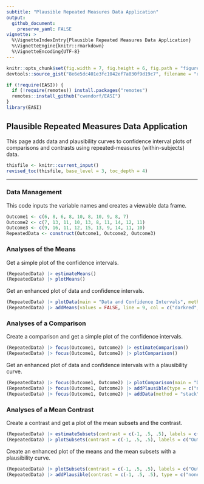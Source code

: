 ```yaml
---
subtitle: "Plausible Repeated Measures Data Application"
output:
  github_document:
    preserve_yaml: FALSE
vignette: >
  %\VignetteIndexEntry{Plausible Repeated Measures Data Application}
  %\VignetteEngine{knitr::rmarkdown}
  %\VignetteEncoding{UTF-8}
---
```


```r
knitr::opts_chunk$set(fig.width = 7, fig.height = 6, fig.path = "figures/", echo = TRUE, warning = FALSE, message = FALSE)
devtools::source_gist("8e6e5dc401e3fc1042ef7a030f9d19c7", filename = "revised_toc.R")
```

```r
if (!require(EASI)) {
  if (!require(remotes)) install.packages("remotes")
  remotes::install_github("cwendorf/EASI")
}
library(EASI)
```

## Plausible Repeated Measures Data Application

This page adds data and plausibility curves to confidence interval plots of comparisons and contrasts using repeated-measures (within-subjects) data.

```r
thisfile <- knitr::current_input()
revised_toc(thisfile, base_level = 3, toc_depth = 4)
```

---

### Data Management

This code inputs the variable names and creates a viewable data frame.
```r
Outcome1 <- c(6, 8, 6, 8, 10, 8, 10, 9, 8, 7)
Outcome2 <- c(7, 13, 11, 10, 13, 8, 11, 14, 12, 11)
Outcome3 <- c(9, 16, 11, 12, 15, 13, 9, 14, 11, 10)
RepeatedData <- construct(Outcome1, Outcome2, Outcome3)
```

### Analyses of the Means

Get a simple plot of the confidence intervals.
```r
(RepeatedData) |> estimateMeans()
(RepeatedData) |> plotMeans()
```

Get an enhanced plot of data and confidence intervals.
```r
(RepeatedData) |> plotData(main = "Data and Confidence Intervals", method = "stack", col = c("darkred", "darkblue", "darkgoldenrod"))
(RepeatedData) |> addMeans(values = FALSE, line = 9, col = c("darkred", "darkblue", "darkgoldenrod"))
```

### Analyses of a Comparison

Create a comparison and get a simple plot of the confidence intervals.
```r
(RepeatedData) |> focus(Outcome1, Outcome2) |> estimateComparison()
(RepeatedData) |> focus(Outcome1, Outcome2) |> plotComparison()
```

Get an enhanced plot of data and confidence intervals with a plausibility curve.
```r
(RepeatedData) |> focus(Outcome1, Outcome2) |> plotComparison(main = "Data, Confidence Intervals, and a Plausibility Curve", ylim = c(0, 20), values = FALSE, col = c("darkred", "darkblue", "black"))
(RepeatedData) |> focus(Outcome1, Outcome2) |> addPlausible(type = c("none", "none", "right"), col = c("darkred", "darkblue", "black"))
(RepeatedData) |> focus(Outcome1, Outcome2) |> addData(method = "stack", col = c("darkred", "darkblue", "black"))
```

### Analyses of a Mean Contrast

Create a contrast and get a plot of the mean subsets and the contrast.
```r
(RepeatedData) |> estimateSubsets(contrast = c(-1, .5, .5), labels = c("Outcome1", "Others"))
(RepeatedData) |> plotSubsets(contrast = c(-1, .5, .5), labels = c("Outcome1", "Others"))
```

Create an enhanced plot of the means and the mean subsets with a plausibility curve.
```r
(RepeatedData) |> plotSubsets(contrast = c(-1, .5, .5), labels = c("Outcome1", "Others"), main = "Confidence Intervals and a Plausibility Curve", ylim = c(0, 20), values = FALSE, col = c("darkred", "darkblue", "black"))
(RepeatedData) |> addPlausible(contrast = c(-1, .5, .5), type = c("none", "none", "right"), col = c("darkred", "darkblue", "black"))
```
